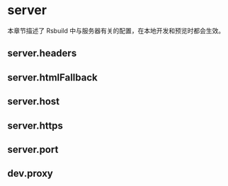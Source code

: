 # server

本章节描述了 Rsbuild 中与服务器有关的配置，在本地开发和预览时都会生效。

## server.headers


<Headers />

## server.htmlFallback


<HtmlFallback />

## server.host


<Host />

## server.https


<Https />

## server.port


## dev.proxy


<Proxy />
